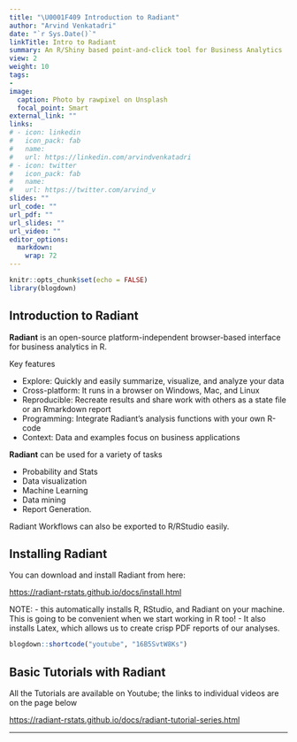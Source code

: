 ```yaml
---
title: "\U0001F409 Introduction to Radiant"
author: "Arvind Venkatadri"
date: "`r Sys.Date()`"
linkTitle: Intro to Radiant
summary: An R/Shiny based point-and-click tool for Business Analytics
view: 2
weight: 10
tags:
-
image:
  caption: Photo by rawpixel on Unsplash
  focal_point: Smart
external_link: ""
links:
# - icon: linkedin
#   icon_pack: fab
#   name: 
#   url: https://linkedin.com/arvindvenkatadri
# - icon: twitter
#   icon_pack: fab
#   name: 
#   url: https://twitter.com/arvind_v
slides: ""
url_code: ""
url_pdf: ""
url_slides: ""
url_video: ""
editor_options: 
  markdown: 
    wrap: 72
---
```


```r
knitr::opts_chunk$set(echo = FALSE)
library(blogdown)
```

## Introduction to Radiant

**Radiant** is an open-source platform-independent browser-based
interface for business analytics in R.

Key features

-   Explore: Quickly and easily summarize, visualize, and analyze your
    data
-   Cross-platform: It runs in a browser on Windows, Mac, and Linux
-   Reproducible: Recreate results and share work with others as a state
    file or an Rmarkdown report
-   Programming: Integrate Radiant's analysis functions with your own
    R-code
-   Context: Data and examples focus on business applications

**Radiant** can be used for a variety of tasks

-   Probability and Stats
-   Data visualization
-   Machine Learning
-   Data mining
-   Report Generation.

Radiant Workflows can also be exported to R/RStudio easily.

## Installing Radiant

You can download and install Radiant from here:

<https://radiant-rstats.github.io/docs/install.html>

NOTE: - this automatically installs R, RStudio, and Radiant on your
machine. This is going to be convenient when we start working in R
too! - It also installs Latex, which allows us to create crisp PDF
reports of our analyses.

```r

blogdown::shortcode("youtube", "16B5SvtW8Ks")

```

## Basic Tutorials with Radiant

All the Tutorials are available on Youtube; the links to individual
videos are on the page below

<https://radiant-rstats.github.io/docs/radiant-tutorial-series.html>

------------------------------------------------------------------------
